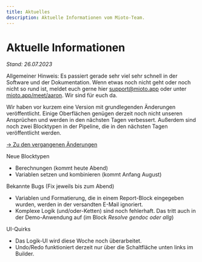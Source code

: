 ```yaml
---
title: Aktuelles
description: Aktuelle Informationen vom Mioto-Team.
---
```


# Aktuelle Informationen

*Stand: 26.07.2023*

Allgemeiner Hinweis: Es passiert gerade sehr viel sehr schnell in der Software und der Dokumentation. Wenn etwas noch nicht geht oder noch nicht so rund ist, meldet euch gerne hier [support@mioto.app](mailto:support@mioto.app "support@mioto.app") oder unter [mioto.app/meet/aaron](https://mioto.app/meet/aaron "mioto.app/meet/aaron"). Wir sind für euch da.

Wir haben vor kurzem eine Version mit grundlegenden Änderungen veröffentlicht. Einige Oberflächen genügen derzeit noch nicht unseren Ansprüchen und werden in den nächsten Tagen verbessert. Außerdem sind noch zwei Blocktypen in der Pipeline, die in den nächsten Tagen veröffentlicht werden.

[-> Zu den vergangenen Änderungen](/blog "Changelog")

Neue Blocktypen

* Berechnungen (kommt heute Abend)
* Variablen setzen und kombinieren (kommt Anfang August)

Bekannte Bugs (Fix jeweils bis zum Abend)

* Variablen und Formatierung, die in einem Report-Block eingegeben wurden, werden in der versandten E-Mail ignoriert.
* Komplexe Logik (und/oder-Ketten) sind noch fehlerhaft. Das tritt auch in der Demo-Anwendung auf (im Block *Resolve gendoc oder allg*)

UI-Quirks

* Das Logik-UI wird diese Woche noch überarbeitet.
* Undo/Redo funktioniert derzeit nur über die Schaltfläche unten links im Builder.
